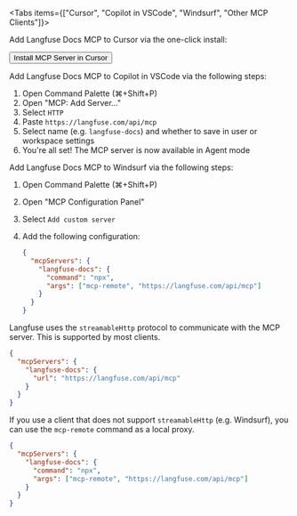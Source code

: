 
<Tabs items={["Cursor", "Copilot in VSCode", "Windsurf", "Other MCP Clients"]}>

<Tab>

Add Langfuse Docs MCP to Cursor via the one-click install:

<div className="flex gap-2 mt-3 mb-6">
  <Button asChild>
    <Link href="https://cursor.com/install-mcp?name=langfuse-docs&config=eyJ1cmwiOiJodHRwczovL2xhbmdmdXNlLmNvbS9hcGkvbWNwIn0%3D" target="_blank" rel="noopener noreferrer">
      Install MCP Server in Cursor
    </Link>
  </Button>
</div>

</Tab>

<Tab>

Add Langfuse Docs MCP to Copilot in VSCode via the following steps:

1. Open Command Palette (⌘+Shift+P)
2. Open "MCP: Add Server..."
3. Select `HTTP`
4. Paste `https://langfuse.com/api/mcp`
5. Select name (e.g. `langfuse-docs`) and whether to save in user or workspace settings
6. You're all set! The MCP server is now available in Agent mode

</Tab>

<Tab>

Add Langfuse Docs MCP to Windsurf via the following steps:

1. Open Command Palette (⌘+Shift+P)
2. Open "MCP Configuration Panel"
3. Select `Add custom server`
4. Add the following configuration:

   ```json
   {
     "mcpServers": {
       "langfuse-docs": {
         "command": "npx",
         "args": ["mcp-remote", "https://langfuse.com/api/mcp"]
       }
     }
   }
   ```

</Tab>

<Tab>

Langfuse uses the `streamableHttp` protocol to communicate with the MCP server. This is supported by most clients.

```json
{
  "mcpServers": {
    "langfuse-docs": {
      "url": "https://langfuse.com/api/mcp"
    }
  }
}
```

If you use a client that does not support `streamableHttp` (e.g. Windsurf), you can use the `mcp-remote` command as a local proxy.

```json
{
  "mcpServers": {
    "langfuse-docs": {
      "command": "npx",
      "args": ["mcp-remote", "https://langfuse.com/api/mcp"]
    }
  }
}
```

</Tab>

</Tabs>
